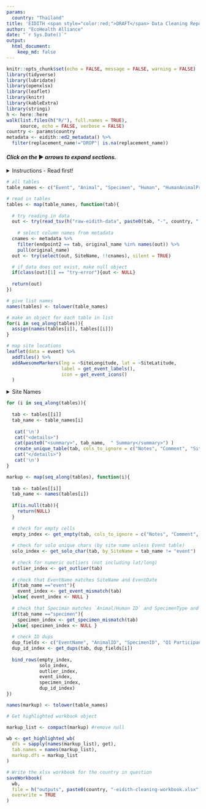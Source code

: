 ```yaml
---
params:
  country: "Thailand"
title: 'EIDITH <span style="color:red;">DRAFT</span> Data Cleaning Report: `r params$country`'
author: "EcoHealth Alliance"
date: "`r Sys.Date()`"
output:
  html_document:
    keep_md: false
---
```


```r
knitr::opts_chunk$set(echo = FALSE, message = FALSE, warning = FALSE)
library(tidyverse)
library(lubridate)
library(openxlsx)
library(leaflet) 
library(knitr)
library(kableExtra)
library(stringi)
h <- here::here
walk(list.files(h("R/"), full.names = TRUE),
     source, echo = FALSE, verbose = FALSE)
country <- params$country
metadata <- eidith::ed2_metadata() %>% 
  filter(replacement_name!="DROP"| is.na(replacement_name)) 

```

#### _Click on the_ ▶ _︎arrows to expand sections._

<details>
<summary>Instructions - Read first!</summary>
**How to use these reports?**

Here are a few guidelines for using these reports to begin the data
cleaning process. These reports were compiled automatically and may help
identify data that are incorrect or require review. Please be aware data
must still be checked manually by a person familiar with the data who
can identify mistakes and make corrections.

For each table, you may check your data through two mechanisms: the
summary in the html report and the associated tab in the Excel file.

**Html report:**

*Site Locations*: All of the sites your team has sampled are marked on
the map, color coded by concurrent sites (mouseover points to see site
names and concurrent site names). All of the independent sites are gray.
This map should be used to confirm the correct placement of all site
locations. For example, if you see a blue point that is far away from
the other blue points, you will need to check whether the GPS points are
accurate or if the concurrent site is mislabeled.

*Site Names*: Check all individual site names to confirm the spellings
are correct.

*Summary Tables:*

-   *Field*: refers to each column in the EIDITH table. The following
columns are not summarized in these tables: latitude/longitude,
notes/comments, event name, and ID fields.

-   *Values*: a summary of values that were entered into EIDITH

-   **Character fields** (e.g. Season) contain the unique text along
with the number of times each value was given.

-   Please confirm the **spelling** is correct and check
**whether any fields should be combined**. For example. if
you have the following interfaces: in house (1); IN HUMAN
DWELLING (43); in human dwelling (108), you know that the
correct interface is: “in human dwelling” (you can confirm
that on the EIDITH data entry app), so the other interfaces
need to be corrected. Note, if you collected data during
Year 1 or before the app was fully developed, you will have
more corrections to make.

-   Keep an eye out for **values that were only entered a few
times**. For example, if you have the following for
drinkingWaterShared: no (154); unknown (8); yes (2), you may
want to confirm that there were two events/sites that truly
have shared drinking water, or whether that was a mistake
and all of them should be no/unknown.

-   **Numeric and Date fields** (e.g. DurationDays) contain the
entire range for all values in that column (e.g. 2-27).

-   You are the best person to judge if that **range is
reasonable** for your sites/animals. For example, if in your
country/at your sites the only bats in the area are from two
species of large fruit bats (say the typical arm length for
both species is 140-160mm), and the range of the arm length
on the html table is 21-160mm, then you should compare the
EIDITH value of 21mm with your field data sheet to confirm
the correct length that was measured.   

-   **“All empty”** is written if a column has no values entered.
Please **confirm that it makes sense that you didn’t enter data
for that column**. For example, if you never had a sick animal
that you sampled, then it might make sense that the column for
“ClinicalSignsOther” is all empty. Whereas a column like
Country should never be all empty.

-   *Count\_empty:* this is the number of rows that do not have a
value for that column. In general, you will want to double check the
columns that have empty values to confirm whether you need to make
corrections. Counts with zeros in the numerator indicate no empty
values.

-   Sometimes it makes sense that you have mostly empty data. For
example:

-   If it says 165/165, then the values column will corroborate
that and say “all empty”.

-   If you only responded to one outbreak, count\_empty might
be 160/165, which means that only 5 outbreak events were
noted, which probably makes sense.

-   In other cases, empty values point to an error. For example,
if you have 2/165 empty from the Season column, you will need
to make corrections for those 2 rows that are empty their
Season.

**Excel file report:**

All of your data is listed in the Excel sheet (event, animal, specimens
etc are all separated by tabs). Please dig into these spreadsheets
beyond the checks below so you can get a good feel for the data and
**identify any issues that the automated check couldn’t find**. Also,
note that the automated check cannot determine whether a flag is
something that is correct or not, it can only indicate information that
you might want to double check.

There is a new column at the start of the
sheet called cleaning\_flags. This cell will have text in it and be
colored if the program identified something that needs to be checked in
that row. The text of the cleaning\_flags column will indicate what
issue needs to be checked and the column name (and column letter) that
needs to be checked in that row – be sure to check if the text is
wrapped by hitting the down arrow in the corner of the function bar (see
below) so you don’t miss any data to check.  
![](./media/image1.png){width="4in"
height="1.3in"}

In addition to noting the issues in the cleaning\_flags column, cells
with values that need to be checked are colored:

-   Bright green means it is a unique value.

-   On the event table, values are highlighted if they are unique
within the *entire* table. On all other tables, values are
highlighted if they are unique for the given *site name. *

-   A unique value may be fine (e.g., an independent site that was
only visited one time at the start of PREDICT 2), or it could
indicate a mistake (e.g. in Season if it is spelled “Dri”
instead of “Dry”).

-   While the system will pick up these misspellings, if you
spell it wrong multiple times it won’t show up as an issue
in the Excel file – though you should see it in the list of
unique values on the html file.

-   Gray means no value was entered in that row (it is empty):

-   Please check to confirm whether you have data for that row to
update EIDITH.

-   Note, that if all of the cells are empty data, it is not
highlighted here, but you can see that on the html sheet (where
it will say all empty).

-   The whole row is light green:

-   This means that there were notes given for this entry. **Always
check all notes**, in case you noted that something was recorded
incorrectly and needs to be changed.

-   Purple means there is a duplicate value for something that should be
unique (i.e., EventName, Animal\_ID, Specimen\_ID, ParticipantID)

-   Orange means that the event name does not match the site name and
date or that the specimen name does not match the indicated sample
type or medium (based on the original definitions at the launch of
the EIDITH App). If you were collecting samples before the naming
became standardized, you will notice many issues.

-   Please confirm with the field data that the specimen type and
medium are correct in EIDITH.

-   **DO NOT change specimen IDs to match the EIDITH format IF THE
TUBE STILL HAS THE ORIGINAL ID!** In this case, we will leave
the ID as it was given originally in order to be able to match
the samples with the metadata. If you note that the ID entered
into EIDITH is actually incorrect from what is written on the
tube in your freezers, then you can change it.

-   Yellow means that the value is a numeric outlier, defined as greater
than the 75th percentile + 2.5 \* inter-quartile range (IQR) or less
than the 25th percentile - 2.5 \* IQR.

-   To facilitate the cleaning please make use of the filter buttons

-   You can filter the cleaning\_flag column to remove the blanks
and see all of the rows with values that need to be checked

-   You can also filter each of the columns by color, so if you just
want to see the unique values, you can filter by bright green

**Making and submitting corrections:**

If you need to make a correction, you can edit the provided Excel sheet
using the following steps. See the example image below.

1.  In Excel, insert a column to the right of the data that needs to be
changed and give it the heading "change to:". Change the heading
text to red.

2.  Leave the original data as it is and enter what you want the data
changed to in the newly inserted column. Highlight the new values in
red also.

3.  If updating data that contains multiple values, in the "change to:"
column enter the values as they should appear once the updates are
complete. For example, if the Insect Vectors column currently shows
"mosquito; tick" and you want to add sand fly, enter "mosquito; sand
fly; tick" in the newly inserted column.

4.  Do the same for every column of data that needs changing.

5.  Do NOT delete any columns in the extracts.

6.  Save the file it as an .xls file to retain the formatting.

7.  Send the file to <technology@eidith.org> and CC your country liason
and <rostal@ecohealthalliance.org>. Indicate in the email which
sheets have changes.

![](./media/image3.png){width="4.5in"
height="3.8in"}  

</details>

```r

# all tables
table_names <- c("Event", "Animal", "Specimen", "Human", "HumanAnimalProduction", "HumanCropProduction", "HumanExtractiveIndustry", "HumanHospitalWorker", "HumanHunter", "HumanMarket", "HumanRestaurant", "HumanSickPerson", "HumanTemporarySettlements", "HumanZoo")

# read in tables
tables <- map(table_names, function(tab){
  
  # try reading in data
  out <- try(read_tsv(h("raw-eidith-data", paste0(tab, "-", country, ".tsv.gz")),  col_types = get(paste(tolower(tab), "specs", sep="_"))), silent=TRUE)
  
    # select column names from metadata
  cnames <- metadata %>% 
    filter(endpoint2 == tab, original_name %in% names(out)) %>%
    pull(original_name)
  out <- try(select(out, SiteName, !!cnames), silent = TRUE)

  # if data does not exist, make null object
  if(class(out)[1] == "try-error"){out <- NULL}
  
  return(out)
})

# give list names
names(tables) <- tolower(table_names)

# make an object for each table in list
for(i in seq_along(tables)){
  assign(names(tables[i]), tables[[i]])
}

```

```r
# map site locations 
leaflet(data = event) %>%
  addTiles() %>%
  addAwesomeMarkers(lng = ~SiteLongitude, lat = ~SiteLatitude, 
                    label = get_event_labels(),
                    icon = get_event_icons()
  )

```

<details>
<summary>Site Names</summary>
```r
event %>% 
  group_by(SiteName) %>%
  count() %>%
  ungroup() %>%
  mutate(SiteName = stri_join(SiteName, " (", n, ")")) %>%
  select(-n) %>%
  kable(format = "html", escape = FALSE) %>%
  kable_styling()

```
</details>

```r
for (i in seq_along(tables)){
  
  tab <- tables[[i]]
  tab_name <- table_names[i]
  
   cat('\n')  
   cat("<details>") 
   cat(paste0("<summary>", tab_name,  " Summary</summary>") )
   create_unique_table(tab, cols_to_ignore = c("Notes", "Comment", "SiteName", "ID", "EventName", "Taxa|Class|Order|Family|Genus|Species")) %>% print()
   cat("</details>")
   cat('\n') 
}
```

```r
markup <- map(seq_along(tables), function(i){
  
  tab <- tables[[i]]
  tab_name <- names(tables[i])
  
  if(is.null(tab)){
    return(NULL)
  }
  
  # check for empty cells
  empty_index <- get_empty(tab, cols_to_ignore = c("Notes", "Comment", "Taxa|Class|Order|Family|Genus|Species", "humans only"))
  
  # check for solo unique chars (by site name unless Event table)
  solo_index <- get_solo_char(tab, by_SiteName = tab_name != "event") 
  
  # check for numeric outliers (not including lat/long)
  outlier_index <- get_outlier(tab)
  
  # check that EventName matches SiteName and EventDate
  if(tab_name =="event"){
    event_index <- get_event_mismatch(tab)
  }else{ event_index <- NULL }
  
  # check that Speciman matches `Animal/Human ID` and SpecimenType and Media
  if(tab_name =="specimen"){
    specimen_index <- get_specimen_mismatch(tab)
  }else{ specimen_index <- NULL }
  
  # check ID dups 
  dup_fields <- c("EventName", "AnimalID", "SpecimenID", "Q1 ParticipantID", rep("ParticipantID", 10))
  dup_id_index <- get_dups(tab, dup_fields[i])
  
  bind_rows(empty_index,
            solo_index, 
            outlier_index,
            event_index,
            specimen_index,
            dup_id_index)
})

names(markup) <- tolower(table_names)
```


```r

# Get highlighted workbook object

markup_list <- compact(markup) #remove null

wb <- get_highlighted_wb(
  dfs = sapply(names(markup_list), get),
  tab.names = names(markup_list),
  markup.dfs = markup_list
)

```

```r
# Write the xlsx workbook for the country in question
saveWorkbook(
  wb,
  file = h("outputs", paste0(country, "-eidith-cleaning-workbook.xlsx")),
  overwrite = TRUE
)
```
